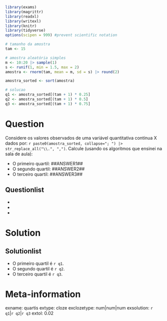 ```r
library(exams)
library(magrittr)
library(readxl)
library(writexl)
library(knitr)
library(tidyverse)
options(scipen = 999) #prevent scientific notation 

# tamanho da amostra
tam <- 15

# amostra aleatória simples
m <- 10:20 |> sample(1)
s <- runif(1, min = 1.5, max = 2)
amostra <- rnorm(tam, mean = m, sd = s) |> round(2)

amostra_sorted <- sort(amostra)

# solucao
q1 <- amostra_sorted[(tam + 1) * 0.25]
q2 <- amostra_sorted[(tam + 1) * 0.5]
q3 <- amostra_sorted[(tam + 1) * 0.75]
```

Question
========
Considere os valores observados de uma variável quantitativa contínua X dados por: `r paste0(amostra_sorted, collapse="; ") |> str_replace_all("\\.", ",")`. Calcule (usando os algoritmos que ensinei na sala de aula):

* O primeiro quartil: \#\#ANSWER1\#\#
* O segundo quartil: \#\#ANSWER2\#\#
* O terceiro quartil: \#\#ANSWER3\#\#

Questionlist
------------
* 
* 
* 

Solution
========
Solutionlist
------------
* O primeiro quartil é `r q1`.
* O segundo quartil é `r q2`.
* O terceiro quartil é `r q3`.

Meta-information
================
exname: quartis
extype: cloze
exclozetype: num|num|num
exsolution: `r q1`|`r q2`|`r q3`
extol: 0.02